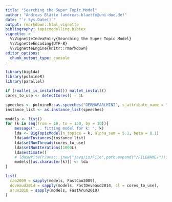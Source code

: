 ```yaml
---
title: "Searching the Super Topic Model"
author: "Andreas Blätte (andreas.blaette@uni-due.de)"
date: "`r Sys.Date()`"
output: rmarkdown::html_vignette
bibliography: topicmodelling.bibtex
vignette: >
  %\VignetteIndexEntry{Searching the Super Topic Model}
  %\VignetteEncoding{UTF-8}
  %\VignetteEngine{knitr::rmarkdown}
editor_options: 
  chunk_output_type: console
---
```




```r
library(biglda)
library(polmineR)
library(parallel)
```

```r
if (!mallet_is_installed()) mallet_install()
cores_to_use <- detectCores() - 1L
```

```r
speeches <- polmineR::as.speeches("GERMAPARLMINI", s_attribute_name = "speaker")
instance_list <- as.instance_list(speeches)
```

```r
models <- list()
for (k in seq(from = 10, to = 150, by = 10)){
    message("... fitting model for k: ", k)
    lda <- BigTopicModel(n_topics = k, alpha_sum = 5.1, beta = 0.1)
    lda$addInstances(instance_list)
    lda$setNumThreads(cores_to_use)
    lda$setNumIterations(1000L)
    lda$estimate()
    # lda$write(rJava::.jnew("java/io/File",path.expand("/FILENAME/")))
    models[[as.character(k)]] <- lda
}
```

```r
list(
  cao2009 = sapply(models, FastCao2009),
  deveaud2014 = sapply(models, FastDeveaud2014, cl = cores_to_use),
  arun2010 = sapply(models, FastArun2010)
)
```
